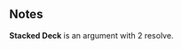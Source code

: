 {{CardPage
|quote = I brought my own from home.
|description = Gain: At the start of your turn, choose a card in your hand and [[Prepare]] it. </br>[[Expend]].
|cost = 1
|rarity = Rare
|decktype = Negotiation
|cardtype = Manipulate
|character = Rook
|upgradeable = Yes
|expreq = 7
|upgrade1 = Initial Stacked Deck
|upgrade1summary = [[Ambush]]
|upgrade2 = Pale Stacked Deck
|upgrade2summary = Cost 1 action less
}}

==Notes==
'''Stacked Deck''' is an argument with 2 resolve.